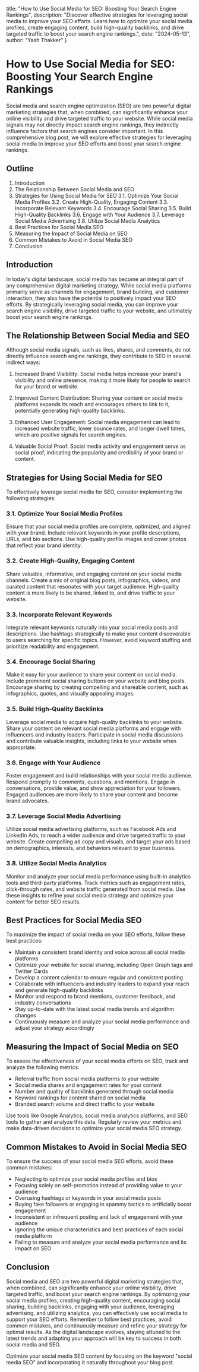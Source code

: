   title: "How to Use Social Media for SEO: Boosting Your Search Engine Rankings",
  description: "Discover effective strategies for leveraging social media to improve your SEO efforts. Learn how to optimize your social media profiles, create engaging content, build high-quality backlinks, and drive targeted traffic to boost your search engine rankings.",
  date: "2024-05-13",
  author: "Yash Thakker"
}

# How to Use Social Media for SEO: Boosting Your Search Engine Rankings

Social media and search engine optimization (SEO) are two powerful digital marketing strategies that, when combined, can significantly enhance your online visibility and drive targeted traffic to your website. While social media signals may not directly impact search engine rankings, they indirectly influence factors that search engines consider important. In this comprehensive blog post, we will explore effective strategies for leveraging social media to improve your SEO efforts and boost your search engine rankings.

## Outline

1. Introduction
2. The Relationship Between Social Media and SEO
3. Strategies for Using Social Media for SEO
   3.1. Optimize Your Social Media Profiles
   3.2. Create High-Quality, Engaging Content
   3.3. Incorporate Relevant Keywords
   3.4. Encourage Social Sharing
   3.5. Build High-Quality Backlinks
   3.6. Engage with Your Audience
   3.7. Leverage Social Media Advertising
   3.8. Utilize Social Media Analytics
4. Best Practices for Social Media SEO
5. Measuring the Impact of Social Media on SEO
6. Common Mistakes to Avoid in Social Media SEO
7. Conclusion

## Introduction

In today's digital landscape, social media has become an integral part of any comprehensive digital marketing strategy. While social media platforms primarily serve as channels for engagement, brand building, and customer interaction, they also have the potential to positively impact your SEO efforts. By strategically leveraging social media, you can improve your search engine visibility, drive targeted traffic to your website, and ultimately boost your search engine rankings.

## The Relationship Between Social Media and SEO

Although social media signals, such as likes, shares, and comments, do not directly influence search engine rankings, they contribute to SEO in several indirect ways:

1. Increased Brand Visibility: Social media helps increase your brand's visibility and online presence, making it more likely for people to search for your brand or website.

2. Improved Content Distribution: Sharing your content on social media platforms expands its reach and encourages others to link to it, potentially generating high-quality backlinks.

3. Enhanced User Engagement: Social media engagement can lead to increased website traffic, lower bounce rates, and longer dwell times, which are positive signals for search engines.

4. Valuable Social Proof: Social media activity and engagement serve as social proof, indicating the popularity and credibility of your brand or content.

## Strategies for Using Social Media for SEO

To effectively leverage social media for SEO, consider implementing the following strategies:

### 3.1. Optimize Your Social Media Profiles

Ensure that your social media profiles are complete, optimized, and aligned with your brand. Include relevant keywords in your profile descriptions, URLs, and bio sections. Use high-quality profile images and cover photos that reflect your brand identity.

### 3.2. Create High-Quality, Engaging Content

Share valuable, informative, and engaging content on your social media channels. Create a mix of original blog posts, infographics, videos, and curated content that resonates with your target audience. High-quality content is more likely to be shared, linked to, and drive traffic to your website.

### 3.3. Incorporate Relevant Keywords

Integrate relevant keywords naturally into your social media posts and descriptions. Use hashtags strategically to make your content discoverable to users searching for specific topics. However, avoid keyword stuffing and prioritize readability and engagement.

### 3.4. Encourage Social Sharing

Make it easy for your audience to share your content on social media. Include prominent social sharing buttons on your website and blog posts. Encourage sharing by creating compelling and shareable content, such as infographics, quotes, and visually appealing images.

### 3.5. Build High-Quality Backlinks

Leverage social media to acquire high-quality backlinks to your website. Share your content on relevant social media platforms and engage with influencers and industry leaders. Participate in social media discussions and contribute valuable insights, including links to your website when appropriate.

### 3.6. Engage with Your Audience

Foster engagement and build relationships with your social media audience. Respond promptly to comments, questions, and mentions. Engage in conversations, provide value, and show appreciation for your followers. Engaged audiences are more likely to share your content and become brand advocates.

### 3.7. Leverage Social Media Advertising

Utilize social media advertising platforms, such as Facebook Ads and LinkedIn Ads, to reach a wider audience and drive targeted traffic to your website. Create compelling ad copy and visuals, and target your ads based on demographics, interests, and behaviors relevant to your business.

### 3.8. Utilize Social Media Analytics

Monitor and analyze your social media performance using built-in analytics tools and third-party platforms. Track metrics such as engagement rates, click-through rates, and website traffic generated from social media. Use these insights to refine your social media strategy and optimize your content for better SEO results.

## Best Practices for Social Media SEO

To maximize the impact of social media on your SEO efforts, follow these best practices:

- Maintain a consistent brand identity and voice across all social media platforms
- Optimize your website for social sharing, including Open Graph tags and Twitter Cards
- Develop a content calendar to ensure regular and consistent posting
- Collaborate with influencers and industry leaders to expand your reach and generate high-quality backlinks
- Monitor and respond to brand mentions, customer feedback, and industry conversations
- Stay up-to-date with the latest social media trends and algorithm changes
- Continuously measure and analyze your social media performance and adjust your strategy accordingly

## Measuring the Impact of Social Media on SEO

To assess the effectiveness of your social media efforts on SEO, track and analyze the following metrics:

- Referral traffic from social media platforms to your website
- Social media shares and engagement rates for your content
- Number and quality of backlinks generated through social media
- Keyword rankings for content shared on social media
- Branded search volume and direct traffic to your website

Use tools like Google Analytics, social media analytics platforms, and SEO tools to gather and analyze this data. Regularly review your metrics and make data-driven decisions to optimize your social media SEO strategy.

## Common Mistakes to Avoid in Social Media SEO

To ensure the success of your social media SEO efforts, avoid these common mistakes:

- Neglecting to optimize your social media profiles and bios
- Focusing solely on self-promotion instead of providing value to your audience
- Overusing hashtags or keywords in your social media posts
- Buying fake followers or engaging in spammy tactics to artificially boost engagement
- Inconsistent or infrequent posting and lack of engagement with your audience
- Ignoring the unique characteristics and best practices of each social media platform
- Failing to measure and analyze your social media performance and its impact on SEO

## Conclusion

Social media and SEO are two powerful digital marketing strategies that, when combined, can significantly enhance your online visibility, drive targeted traffic, and boost your search engine rankings. By optimizing your social media profiles, creating high-quality content, encouraging social sharing, building backlinks, engaging with your audience, leveraging advertising, and utilizing analytics, you can effectively use social media to support your SEO efforts. Remember to follow best practices, avoid common mistakes, and continuously measure and refine your strategy for optimal results. As the digital landscape evolves, staying attuned to the latest trends and adapting your approach will be key to success in both social media and SEO.

Optimize your social media SEO content by focusing on the keyword "social media SEO" and incorporating it naturally throughout your blog post.